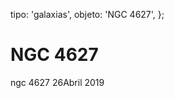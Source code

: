 
  tipo: 'galaxias',
  objeto: 'NGC 4627',
};

# NGC 4627

<Imagen
  src="registro/ngc-4627_20190426_ngc4627.jpg"
  fecha="20190426"
/>

ngc 4627 26Abril 2019